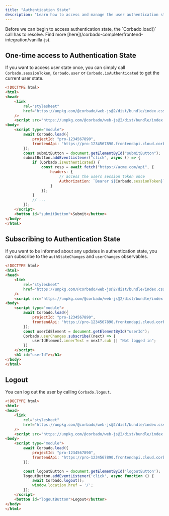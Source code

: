 ```yaml
---
title: "Authentication State"
description: "Learn how to access and manage the user authentication state on the in your VanillaJS application."
---
```


<Warning>
    Before we can begin to access authentication state, the `Corbado.load()` call has to resolve.
    Find more [here](/corbado-complete/frontend-integration/vanilla-js).
</Warning>

## One-time access to Authentication State

If you want to access user state once, you can simply call `Corbado.sessionToken`,
`Corbado.user` or `Corbado.isAuthenticated` to get the current user state.

```html main.html
<!DOCTYPE html>
<html>
<head>
    <link
        rel="stylesheet"
        href="https://unpkg.com/@corbado/web-js@2/dist/bundle/index.css"
    />
    <script src="https://unpkg.com/@corbado/web-js@2/dist/bundle/index.js"></script>
<body>
    <script type="module">
        await Corbado.load({
            projectId: "pro-1234567890",
            frontendApi: "https://pro-1234567890.frontendapi.cloud.corbado.io"
        });
        const submitButton = document.getElementById("submitButton");
        submitButton.addEventListener("click", async () => {
            if (Corbado.isAuthenticated) {
                const resp = await fetch("https://acme.com/api", {
                    headers: {
                        // access the users session token once
                        Authorization: `Bearer ${Corbado.sessionToken}`
                    }
                });
            }
            // ...
        });
    </script>
    <button id="submitButton">Submit</button>
</body>
</html>
```

## Subscribing to Authentication State

If you want to be informed about any updates in authentication state, you can subscribe to the `authStateChanges` and `userChanges`
observables.

```html main.html
<!DOCTYPE html>
<html>
<head>
    <link
        rel="stylesheet"
        href="https://unpkg.com/@corbado/web-js@2/dist/bundle/index.css"
    />
    <script src="https://unpkg.com/@corbado/web-js@2/dist/bundle/index.js"></script>
<body>
    <script type="module">
        await Corbado.load({
            projectId: "pro-1234567890",
            frontendApi: "https://pro-1234567890.frontendapi.cloud.corbado.io"
        });
        const userIdElement = document.getElementById("userId");
        Corbado.userChanges.subscribe((next) => {
            userIdElement.innerText = next?.sub || "Not logged in";
        })
    </script>
    <h1 id="userId"></h1>
</body>
</html>
```

## Logout

You can log out the user by calling `Corbado.logout`.

```html main.html
<!DOCTYPE html>
<html>
<head>
    <link
        rel="stylesheet"
        href="https://unpkg.com/@corbado/web-js@2/dist/bundle/index.css"
    />
    <script src="https://unpkg.com/@corbado/web-js@2/dist/bundle/index.js"></script>
<body>
    <script type="module">
        await Corbado.load({
            projectId: "pro-1234567890",
            frontendApi: "https://pro-1234567890.frontendapi.cloud.corbado.io"
        });

        const logoutButton = document.getElementById('logoutButton');
        logoutButton.addEventListener('click', async function () {
            await Corbado.logout();
            window.location.href = '/';
        });
    </script>
    <button id="logoutButton">Logout</button>
</body>
</html>
```